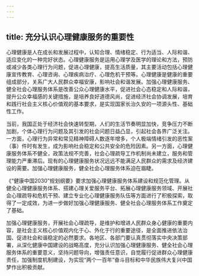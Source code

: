 ```yaml
---
---
---
```

title: 充分认识心理健康服务的重要性
---



心理健康是人在成长和发展过程中，认知合理、情绪稳定、行为适当、人际和谐、适应变化的一种完好状态。心理健康服务是运用心理学及医学的理论和方法，预防或减少各类心理行为问题，促进心理健康，提高生活质量，其主要活动包括心理健康宣传教育、心理咨询、心理疾病治疗、心理危机干预等。心理健康是健康的重要组成部分，关系广大人民群众幸福安康，影响社会和谐发展。加强心理健康服务、健全社会心理服务体系是改善公众心理健康水平，促进社会心态稳定和人际和谐，提升公众幸福感的关键措施，是培养良好道德风尚，促进经济社会协调发展，培育和践行社会主义核心价值观的基本要求，是实现国家长治久安的一项源头性、基础性工作。

当前，我国正处于经济社会快速转型期，人们的生活节奏明显加快，竞争压力不断加剧，个体心理行为问题及其引发的社会问题日益凸显，引起社会各界广泛关注。一方面，心理行为异常和常见精神障碍人数逐年增多，个人极端情绪引发的恶性案（事）件时有发生，成为影响社会稳定和公共安全的危险因素。另一方面，心理健康服务体系不健全，政策法规不完善，社会心理疏导工作机制尚未建立，服务和管理能力严重滞后。现有的心理健康服务状况远远不能满足人民群众的需求及经济建设的需要。加强心理健康服务，健全社会心理服务体系迫在眉睫。

《“健康中国2030”规划纲要》要求加强心理健康服务体系建设和规范化管理。从健全心理健康服务体系、搭建心理关爱服务平台、拓展心理健康服务领域、开展社会心理疏导和危机干预、建立专业化心理健康服务队伍等方面进行了积极探索，取得了一定成效，为进一步做好加强心理健康服务、健全社会心理服务体系工作奠定了基础。

加强心理健康服务，开展社会心理疏导，是维护和增进人民群众身心健康的重要内容，是社会主义核心价值观内化于心、外化于行的重要途径，是全面推进依法治国、促进社会和谐稳定的必然要求。各地区、各部门要认真贯彻落实中央决策部署，从深化健康中国建设的战略高度，充分认识加强心理健康服务、健全社会心理服务体系的重要意义，坚持问题导向，增强责任意识，自觉履行促进群众心理健康责任，加强制度机制建设，为实现“两个一百年”奋斗目标和中华民族伟大复兴中国梦作出积极贡献。